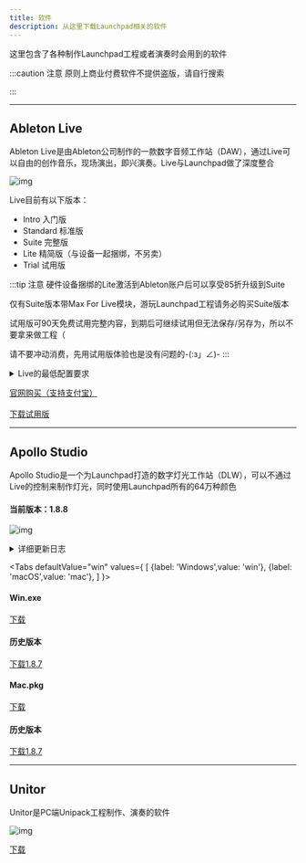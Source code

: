 ```yaml
---
title: 软件
description: 从这里下载Launchpad相关的软件
---
```


这里包含了各种制作Launchpad工程或者演奏时会用到的软件

:::caution 注意
原则上商业付费软件不提供盗版，请自行搜索

:::

----

## Ableton Live

Ableton Live是由Ableton公司制作的一款数字音频工作站（DAW），通过Live可以自由的创作音乐，现场演出，即兴演奏。Live与Launchpad做了深度整合

![img](/img/software/live-150x150.png)

Live目前有以下版本：
* Intro 入门版
* Standard 标准版
* Suite 完整版
* Lite 精简版（与设备一起捆绑，不另卖）
* Trial 试用版

:::tip 注意
硬件设备捆绑的Lite激活到Ableton账户后可以享受85折升级到Suite

仅有Suite版本带Max For Live模块，游玩Launchpad工程请务必购买Suite版本

试用版可90天免费试用完整内容，到期后可继续试用但无法保存/另存为，所以不要拿来做工程（

请不要冲动消费，先用试用版体验也是没有问题的-(:з」∠)-
:::

<details>
  <summary>Live的最低配置要求</summary>
<Tabs
  defaultValue="win"
  values={
      [
        {label: 'Windows',value: 'win'},
        {label: 'macOS',value: 'mac'},
      ]
  }>
  <TabItem value="win">

* Windows 10（1909及更高版本）
* Intel® Core™ i5 处理器或 AMD 多核处理器。
* 8 GB 内存
* 1366x768 显示分辨率
* 支持 Link 的 ASIO 兼容音频硬件（同时可保证高品质的音频性能)
* 连接网络，获得 Live 授权 (建议使用高速网络连接，以便更快速地下载额外文件或更新 Live)
* 在进行基本安装时，系统磁盘上需要大约 3 GB 的空间 (建议预留 8 GB 的可用磁盘空间)
* 需要最多 76 GB 的磁盘空间来储存额外的音色文件_（可选）_


  </TabItem>
  <TabItem value="mac">

* OS X 10.13. 或更高版本
* Intel® Core™ i5 处理器 (Apple silicon/M1 芯片通过Rosetta运行)
* 8 GB 内存
* 1280x800 显示分辨率
* 建议使用与 Core Audio 兼容的音频接口
* 连接网络，获得 Live 授权 (建议使用高速网络连接，以便更快速地下载额外文件或更新 Live)
* 在进行基本安装时，系统磁盘上需要大约 3 GB 的空间 (建议预留 8 GB 的可用磁盘空间)
* 需要最多 76 GB 的磁盘空间来储存额外的音色文件_（可选）_


  </TabItem>
</Tabs>
</details>

<a
  className="button button--lg button--outline button--primary"
  target="_blank"
  href="https://www.ableton.com/zh-cn/shop/live/">
  官网购买（支持支付宝）
</a>
<br/>
<br/>
<a
  className="button button--lg button--outline button--primary"
  target="_blank"
  href="https://www.ableton.com/zh-cn/trial/">
  下载试用版
</a>

----

## Apollo Studio

Apollo Studio是一个为Launchpad打造的数字灯光工作站（DLW），可以不通过Live的控制来制作灯光，同时使用Launchpad所有的64万种颜色

#### 当前版本：1.8.8

![img](/img/software/apollostudioicon-150x150.png)

<details>
  <summary>详细更新日志</summary>
  <div>
    <div>（无翻译，凑合看吧）</div>
    <br/>
    <details>
      <summary>1.8.8</summary>
      <div>Changes:</div>
      <div>- Blocked the new Launchpad X and Mini MK3 1.0.5 firmware update (revisions 408 and 454 respectively) due to issues with Legacy mode. Please continue to use the long-standing versions, which you can still get from the Launchpad Firmware Utility.</div>
      <div>- Fixed an issue where really long delta-encoded GIFs would fail to import into the Pattern editor (thanks Slashed!)</div>
      <div>- Importing delta-encoded GIFs is now significantly faster.</div>
      <div>- When importing MIDI or image files into the Pattern editor, there is now a progress bar visible with the ability to cancel the importing action.</div>
    </details>
    <details>
      <summary>1.8.7</summary>
      <div>Changes:</div>
      <div>Fixed a regression introduced in version 1.8.5 where the Pattern device would misbehave when placed in certain containers, especially Multi.</div>
    </details>
  </div>
</details>

<Tabs
  defaultValue="win"
  values={
      [
        {label: 'Windows',value: 'win'},
        {label: 'macOS',value: 'mac'},
      ]
  }>
  <TabItem value="win">

#### Win.exe
<a
  className="button button--lg button--outline button--primary"
  target="_self"
  href="https://dl.deltaasterism.com/storage/apollostudio/latest-rel/1.8.8/Apollo-1.8.8-Win.exe">
  下载
</a>

#### 

#### 历史版本
[下载1.8.7](https://dl.deltaasterism.com/storage/apollostudio/latest-rel/1.8.7/Apollo-1.8.7-Win.exe)

  </TabItem>
  <TabItem value="mac">

#### Mac.pkg
<a
  className="button button--lg button--outline button--primary"
  target="_self"
  href="https://dl.deltaasterism.com/storage/apollostudio/latest-rel/1.8.8/Apollo-1.8.8-Mac.pkg">
  下载
</a>

#### 

#### 历史版本
[下载1.8.7](https://dl.deltaasterism.com/storage/apollostudio/latest-rel/1.8.7/Apollo-1.8.7-Mac.pkg)

  </TabItem>
</Tabs>

----

## Unitor

Unitor是PC端Unipack工程制作、演奏的软件

![img](/img/software/unitor.png)

<a
  className="button button--lg button--outline button--primary"
  target="_self"
  href="https://dl.deltaasterism.com/storage/unitor/Unitor-3.1.2.2.zip">
  下载
</a>